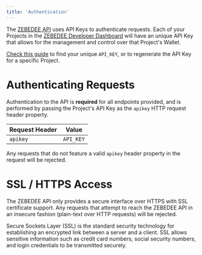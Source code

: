 ```yaml
---
title: 'Authentication'
---
```


The [ZEBEDEE API](/api/intro) uses API Keys to authenticate requests. Each of your Projects in the [ZEBEDEE Developer Dashboard](https://dashboard.zebedee.io) will have an unique API Key that allows for the management and control over that Project's Wallet.

[Check this guide](/docs/dashboard/projects/api) to find your unique `API_KEY`, or to regenerate the API Key for a specific Project.

# Authenticating Requests

Authentication to the API is **required** for all endpoints provided, and is performed by passing the Project's API Key as the `apikey` HTTP request header property.

| Request Header | Value |
| --- | :-: |
| `apikey` | `API_KEY` |

  
<Note>Any requests that do not feature a valid `apikey` header property in the request will be rejected.</Note>  

# SSL / HTTPS Access

The ZEBEDEE API only provides a secure interface over HTTPS with SSL certificate support. Any requests that attempt to reach the ZEBEDEE API in an insecure fashion (plain-text over HTTP requests) will be rejected.

<Note>Secure Sockets Layer (SSL) is the standard security technology for establishing an encrypted link between a server and a client. SSL allows sensitive information such as credit card numbers, social security numbers, and login credentials to be transmitted securely.</Note>